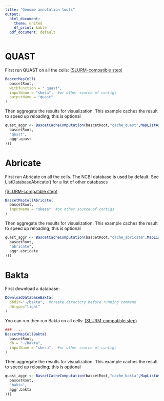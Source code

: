 ```yaml
---
title: "Genome annotation tools"
output:
  html_document:
    theme: united
    df_print: kable
  pdf_document: default
---
```




# QUAST


First run QUAST on all the cells:
[(SLURM-compatible step)](slurm.html)
```r
BascetMapCell(
  bascetRoot,
  withfunction = "_quast",
  inputName = "skesa",  #or other source of contigs
  outputName = "quast"
)
```


Then aggregate the results for visualization.
This example caches the result to speed up reloading; this is optional
```r
quast_aggr <- BascetCacheComputation(bascetRoot,"cache_quast",MapListAsDataFrame(BascetAggregateMap(
  bascetRoot,
  "quast",
  aggr.quast
)))
```




# Abricate


First run Abricate on all the cells. The NCBI database is used by default.
See ListDatabaseAbricate() for a list of other databases

[(SLURM-compatible step)](slurm.html)
```r
BascetMapCellAbricate(
  bascetRoot,
  inputName = "skesa"  #or other source of contigs
)
```



Then aggregate the results for visualization.
This example caches the result to speed up reloading; this is optional
```r
quast_aggr <- BascetCacheComputation(bascetRoot,"cache_abricate",MapListAsDataFrame(BascetAggregateMap(
  bascetRoot,
  "abricate",
  aggr.abricate
)))
```



# Bakta


First download a database:
```r
DownloadDatabaseBakta(
  dbdir="~/bakta",  #create directory before running command
  dbtype="light"
)
```

You can run then run Bakta on all cells:
[(SLURM-compatible step)](slurm.html)
```r
### ....
BascetMapCellBakta(
  bascetRoot,
  db = "~/bakta",
  inputName = "skesa",  #or other source of contigs
)
```





Then aggregate the results for visualization.
This example caches the result to speed up reloading; this is optional
```r
quast_aggr <- BascetCacheComputation(bascetRoot,"cache_bakta",MapListAsDataFrame(BascetAggregateMap(
  bascetRoot,
  "bakta",
  aggr.bakta
)))
```




